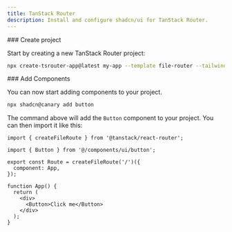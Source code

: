 ```yaml
---
title: TanStack Router
description: Install and configure shadcn/ui for TanStack Router.
---
```


<Steps>
<Step>
### Create project

Start by creating a new TanStack Router project:

```bash
npx create-tsrouter-app@latest my-app --template file-router --tailwind --add-ons shadcn
```

</Step>

<Step>
### Add Components

You can now start adding components to your project.

```bash
npx shadcn@canary add button
```

The command above will add the `Button` component to your project. You can then import it like this:

```tsx title="src/routes/index.tsx" showLineNumbers {3,12}
import { createFileRoute } from '@tanstack/react-router';

import { Button } from '@/components/ui/button';

export const Route = createFileRoute('/')({
  component: App,
});

function App() {
  return (
    <div>
      <Button>Click me</Button>
    </div>
  );
}
```

</Step>

</Steps>
